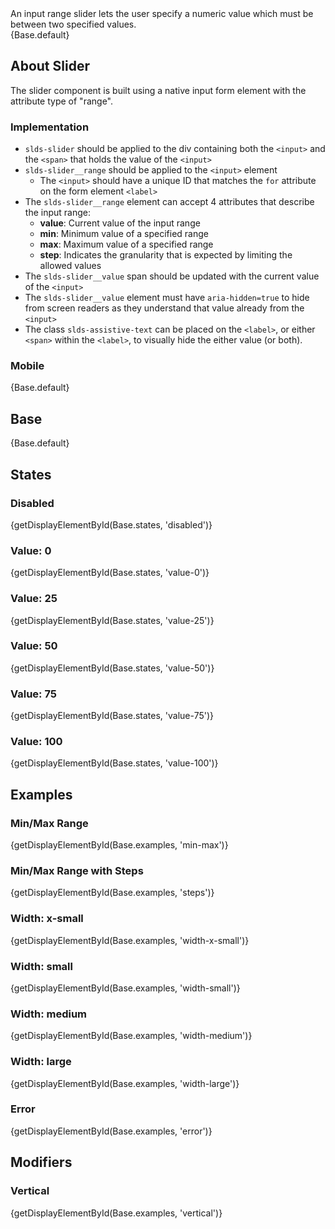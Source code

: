 
<div className="doc lead">
  An input range slider lets the user specify a numeric value which must be between two specified values.
</div>

<CodeView exampleOnly>
  {Base.default}
</CodeView>

## About Slider

The slider component is built using a native input form element with the attribute type of "range".

### Implementation

- `slds-slider` should be applied to the div containing both the `<input>` and the `<span>` that holds the value of the `<input>`
- `slds-slider__range` should be applied to the `<input>` element
  - The `<input>` should have a unique ID that matches the `for` attribute on the form element `<label>`
- The `slds-slider__range` element can accept 4 attributes that describe the input range:
  - **value**: Current value of the input range
  - **min**: Minimum value of a specified range
  - **max**: Maximum value of a specified range
  - **step**: Indicates the granularity that is expected by limiting the allowed values
- The `slds-slider__value` span should be updated with the current value of the `<input>`
- The `slds-slider__value` element must have `aria-hidden=true` to hide from screen readers as they understand that value already from the `<input>`
- The class `slds-assistive-text` can be placed on the `<label>`, or either `<span>` within the `<label>`, to visually hide the either value (or both).

### Mobile

<MobileBlurb patternSpecificText="sliders will have an increased size to accommodate using a finger instead of the more precise mouse cursor" />

<CodeView frameOnly hideDeviceSelector>
  {Base.default}
</CodeView>

## Base

<CodeView>
  {Base.default}
</CodeView>

## States

### Disabled

<CodeView>
  {getDisplayElementById(Base.states, 'disabled')}
</CodeView>

### Value: 0

<CodeView>
  {getDisplayElementById(Base.states, 'value-0')}
</CodeView>

### Value: 25

<CodeView>
  {getDisplayElementById(Base.states, 'value-25')}
</CodeView>

### Value: 50

<CodeView>
  {getDisplayElementById(Base.states, 'value-50')}
</CodeView>

### Value: 75

<CodeView>
  {getDisplayElementById(Base.states, 'value-75')}
</CodeView>

### Value: 100

<CodeView>
  {getDisplayElementById(Base.states, 'value-100')}
</CodeView>

## Examples

### Min/Max Range

<CodeView>
  {getDisplayElementById(Base.examples, 'min-max')}
</CodeView>

### Min/Max Range with Steps

<CodeView>
  {getDisplayElementById(Base.examples, 'steps')}
</CodeView>

### Width: x-small

<CodeView>
  {getDisplayElementById(Base.examples, 'width-x-small')}
</CodeView>

### Width: small

<CodeView>
  {getDisplayElementById(Base.examples, 'width-small')}
</CodeView>

### Width: medium

<CodeView>
  {getDisplayElementById(Base.examples, 'width-medium')}
</CodeView>

### Width: large

<CodeView>
  {getDisplayElementById(Base.examples, 'width-large')}
</CodeView>

### Error

<CodeView>
  {getDisplayElementById(Base.examples, 'error')}
</CodeView>

## Modifiers

### Vertical

<CodeView>
  {getDisplayElementById(Base.examples, 'vertical')}
</CodeView>
